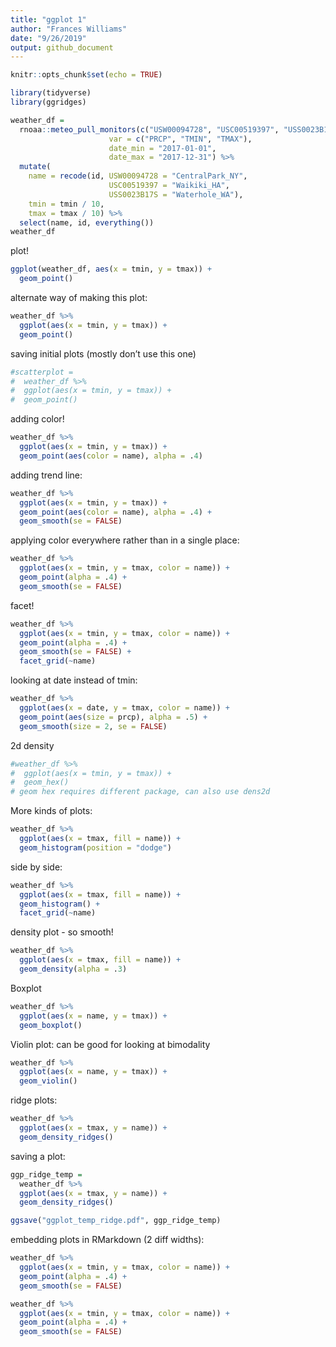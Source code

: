 ```yaml
---
title: "ggplot 1"
author: "Frances Williams"
date: "9/26/2019"
output: github_document
---
```


```r
knitr::opts_chunk$set(echo = TRUE)

library(tidyverse)
library(ggridges)
```

```r
weather_df = 
  rnoaa::meteo_pull_monitors(c("USW00094728", "USC00519397", "USS0023B17S"),
                      var = c("PRCP", "TMIN", "TMAX"), 
                      date_min = "2017-01-01",
                      date_max = "2017-12-31") %>%
  mutate(
    name = recode(id, USW00094728 = "CentralPark_NY", 
                      USC00519397 = "Waikiki_HA",
                      USS0023B17S = "Waterhole_WA"),
    tmin = tmin / 10,
    tmax = tmax / 10) %>%
  select(name, id, everything())
weather_df
```

plot!
```r
ggplot(weather_df, aes(x = tmin, y = tmax)) + 
  geom_point()
```

alternate way of making this plot:
```r
weather_df %>% 
  ggplot(aes(x = tmin, y = tmax)) +
  geom_point()
```

saving initial plots (mostly don't use this one)
```r
#scatterplot = 
#  weather_df %>% 
#  ggplot(aes(x = tmin, y = tmax)) +
#  geom_point()
```

adding color!
```r
weather_df %>% 
  ggplot(aes(x = tmin, y = tmax)) +
  geom_point(aes(color = name), alpha = .4)
```

adding trend line:
```r
weather_df %>% 
  ggplot(aes(x = tmin, y = tmax)) +
  geom_point(aes(color = name), alpha = .4) +
  geom_smooth(se = FALSE)
```

applying color everywhere rather than in a single place:
```r
weather_df %>% 
  ggplot(aes(x = tmin, y = tmax, color = name)) +
  geom_point(alpha = .4) +
  geom_smooth(se = FALSE)
```

facet!

```r
weather_df %>% 
  ggplot(aes(x = tmin, y = tmax, color = name)) +
  geom_point(alpha = .4) +
  geom_smooth(se = FALSE) +
  facet_grid(~name)
```

looking at date instead of tmin:
```r
weather_df %>% 
  ggplot(aes(x = date, y = tmax, color = name)) +
  geom_point(aes(size = prcp), alpha = .5) +
  geom_smooth(size = 2, se = FALSE)
```

2d density
```r
#weather_df %>% 
#  ggplot(aes(x = tmin, y = tmax)) +
#  geom_hex()
# geom hex requires different package, can also use dens2d
```

More kinds of plots:
```r
weather_df %>% 
  ggplot(aes(x = tmax, fill = name)) +
  geom_histogram(position = "dodge")
```

side by side:
```r
weather_df %>% 
  ggplot(aes(x = tmax, fill = name)) +
  geom_histogram() +
  facet_grid(~name)
```

density plot - so smooth!
```r
weather_df %>% 
  ggplot(aes(x = tmax, fill = name)) +
  geom_density(alpha = .3)
```

Boxplot
```r
weather_df %>% 
  ggplot(aes(x = name, y = tmax)) +
  geom_boxplot()
```

Violin plot: can be good for looking at bimodality 
```r
weather_df %>% 
  ggplot(aes(x = name, y = tmax)) +
  geom_violin()
```

ridge plots:
```r
weather_df %>% 
  ggplot(aes(x = tmax, y = name)) +
  geom_density_ridges()
```

saving a plot:
```r
ggp_ridge_temp =
  weather_df %>% 
  ggplot(aes(x = tmax, y = name)) +
  geom_density_ridges()

ggsave("ggplot_temp_ridge.pdf", ggp_ridge_temp)
```

embedding plots in RMarkdown (2 diff widths):
```r
weather_df %>% 
  ggplot(aes(x = tmin, y = tmax, color = name)) +
  geom_point(alpha = .4) +
  geom_smooth(se = FALSE)
```

```r
weather_df %>% 
  ggplot(aes(x = tmin, y = tmax, color = name)) +
  geom_point(alpha = .4) +
  geom_smooth(se = FALSE)
```
